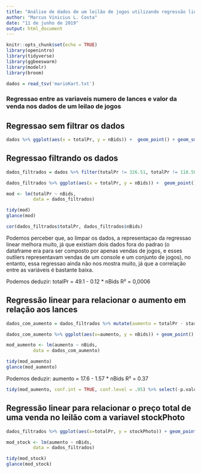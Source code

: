 ```yaml
---
title: "Análise de dados de um leilão de jogos utilizando regressão linear"
author: "Marcus Vinicius L. Costa"
date: "11 de junho de 2019"
output: html_document
---
```


```r
knitr::opts_chunk$set(echo = TRUE)
library(openintro)
library(tidyverse)
library(ggbeeswarm)
library(modelr)
library(broom)

dados = read_tsv('marioKart.txt')
```

### Regressao entre as variaveis numero de lances e valor da venda nos dados de um leilao de jogos

## Regressao sem filtrar os dados

```r
dados %>% ggplot(aes(x = totalPr, y = nBids)) +  geom_point() + geom_smooth(method = "lm", se = FALSE)

```

## Regressao filtrando os dados

```r

dados_filtrados = dados %>% filter(totalPr != 326.51, totalPr != 118.50)

dados_filtrados %>% ggplot(aes(x = totalPr, y = nBids)) +  geom_point() + geom_smooth(method = "lm", se = FALSE)

mod <- lm(totalPr ~ nBids, 
          data = dados_filtrados)

tidy(mod)
glance(mod)

cor(dados_filtrados$totalPr, dados_filtrados$nBids)

```
Podemos perceber que, ao limpar os dados, a representaçao da regressao linear melhora muito, já que existiam dois dados fora do padrao (o dataframe era para ser composto por apenas vendas de jogos, e esses outliers representavam vendas de um console e um conjunto de jogos), no entanto, essa regressao ainda não nos mostra muito, já que a correlação entre as variáveis é bastante baixa.

Podemos deduzir: totalPr = 49.1 - 0.12 * nBids
R² = 0,0006

## Regressão linear para relacionar o aumento em relação aos lances

```r
dados_com_aumento = dados_filtrados %>% mutate(aumento = totalPr - startPr)

dados_com_aumento %>% ggplot(aes(x=aumento, y = nBids)) + geom_point() + geom_smooth(method = "lm", se = FALSE)

mod_aumento <- lm(aumento ~ nBids, 
          data = dados_com_aumento)

tidy(mod_aumento)
glance(mod_aumento)


```
Podemos deduzir: aumento = 17.6 - 1.57 * nBids
R² = 0.37

```r
tidy(mod_aumento, conf.int = TRUE, conf.level = .95) %>% select(-p.value)

```

## Regressão linear para relacionar o preço total de uma venda no leilão com a variavel stockPhoto


```r


dados_filtrados %>% ggplot(aes(x=totalPr, y = stockPhoto)) + geom_point() + geom_smooth(method = "lm", se = FALSE)

mod_stock <- lm(aumento ~ nBids, 
          data = dados_filtrados)

tidy(mod_stock)
glance(mod_stock)


```



